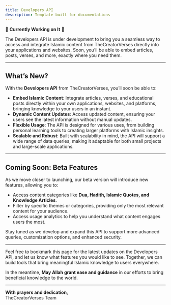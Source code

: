 ```yaml
---
title: Developers API
description: Template built for documentations
---
```


🚧 **Currently Working on It** 🚧

The Developers API is under development to bring you a seamless way to access and integrate Islamic content from TheCreatorVerses directly into your applications and websites. Soon, you’ll be able to embed articles, posts, verses, and more, exactly where you need them.

---

## What’s New?

With the **Developers API** from TheCreatorVerses, you’ll soon be able to:

- **Embed Islamic Content**: Integrate articles, verses, and educational posts directly within your own applications, websites, and platforms, bringing knowledge to your users in an instant.
- **Dynamic Content Updates**: Access updated content, ensuring your users see the latest information without manual updates.
- **Flexible Usage**: The API is designed for various uses, from building personal learning tools to creating larger platforms with Islamic insights.
- **Scalable and Robust**: Built with scalability in mind, the API will support a wide range of data queries, making it adaptable for both small projects and large-scale applications.

---

## Coming Soon: Beta Features

As we move closer to launching, our beta version will introduce new features, allowing you to:

- Access content categories like **Dua, Hadith, Islamic Quotes, and Knowledge Articles**.
- Filter by specific themes or categories, providing only the most relevant content for your audience.
- Access usage analytics to help you understand what content engages users the most.

Stay tuned as we develop and expand this API to support more advanced queries, customization options, and enhanced security.

---

Feel free to bookmark this page for the latest updates on the Developers API, and let us know what features you would like to see. Together, we can build tools that bring meaningful Islamic knowledge to users everywhere.

In the meantime, **May Allah grant ease and guidance** in our efforts to bring beneficial knowledge to the world.

---

**With prayers and dedication,**  
TheCreatorVerses Team
